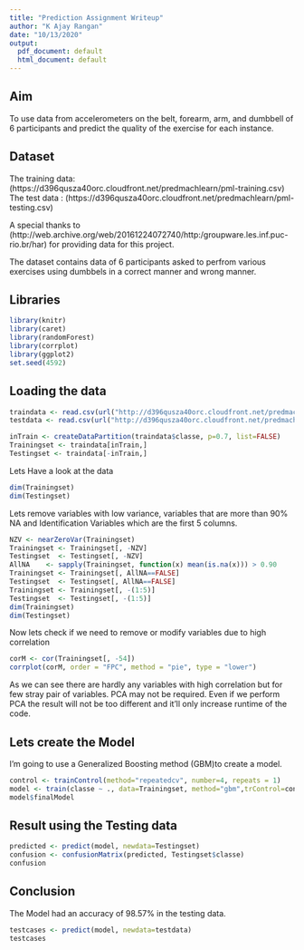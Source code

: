 ---
title: "Prediction Assignment Writeup"
author: "K Ajay Rangan"
date: "10/13/2020"
output:
  pdf_document: default
  html_document: default
---
  
  
## Aim
To use data from accelerometers on the belt, forearm, arm, and dumbbell of 6 participants and predict the quality of the exercise for each instance.

## Dataset
The training data:
  (https://d396qusza40orc.cloudfront.net/predmachlearn/pml-training.csv)
The test data :
  (https://d396qusza40orc.cloudfront.net/predmachlearn/pml-testing.csv)

A special thanks to  (http://web.archive.org/web/20161224072740/http:/groupware.les.inf.puc-rio.br/har) for providing data for this project.

The dataset contains data of 6 participants asked to perfrom various exercises using dumbbels in a correct manner and wrong manner. 

## Libraries
```{r ECHO=FALSE}
library(knitr)
library(caret)
library(randomForest)
library(corrplot)
library(ggplot2)
set.seed(4592)
```
## Loading the data
```{r}
traindata <- read.csv(url("http://d396qusza40orc.cloudfront.net/predmachlearn/pml-training.csv"))
testdata <- read.csv(url("http://d396qusza40orc.cloudfront.net/predmachlearn/pml-testing.csv"))

inTrain <- createDataPartition(traindata$classe, p=0.7, list=FALSE)
Trainingset <- traindata[inTrain,]
Testingset <- traindata[-inTrain,]
```

Lets Have a look at the data
```{r}
dim(Trainingset)
dim(Testingset)
```
Lets remove variables with low variance, variables that are more than 90% NA and Identification Variables which are the first 5 columns.
```{r}
NZV <- nearZeroVar(Trainingset)
Trainingset <- Trainingset[, -NZV]
Testingset  <- Testingset[, -NZV]
AllNA    <- sapply(Trainingset, function(x) mean(is.na(x))) > 0.90
Trainingset <- Trainingset[, AllNA==FALSE]
Testingset  <- Testingset[, AllNA==FALSE]
Trainingset <- Trainingset[, -(1:5)]
Testingset  <- Testingset[, -(1:5)]
dim(Trainingset)
dim(Testingset)
```

Now lets check if we need to remove or modify variables due to high correlation

```{r}
corM <- cor(Trainingset[, -54])
corrplot(corM, order = "FPC", method = "pie", type = "lower")
```

As we can see there are hardly any variables with high correlation but for few stray pair of variables. PCA may not be required. Even if we perform PCA the result will not be too different and it'll only increase runtime of the code.

## Lets create the Model

I'm going to use a Generalized Boosting method (GBM)to create a model.

```{r}
control <- trainControl(method="repeatedcv", number=4, repeats = 1)
model <- train(classe ~ ., data=Trainingset, method="gbm",trControl=control, verbose = FALSE)
model$finalModel
```

## Result using the Testing data

```{r}
predicted <- predict(model, newdata=Testingset)
confusion <- confusionMatrix(predicted, Testingset$classe)
confusion
```

## Conclusion

The Model had an accuracy of 98.57% in the testing data. 
```{r}
testcases <- predict(model, newdata=testdata)
testcases
```